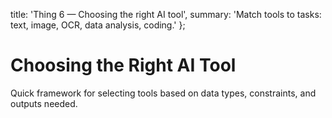   title: 'Thing 6 — Choosing the right AI tool',
  summary: 'Match tools to tasks: text, image, OCR, data analysis, coding.'
};

# Choosing the Right AI Tool

Quick framework for selecting tools based on data types, constraints, and outputs needed.

